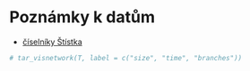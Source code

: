 
# Poznámky k datům

- [číselníky Štístka](http://stistko.uiv.cz/katalog/ciselnik.asp?vse=Zobrazit+v%9Aechny)



```r
# tar_visnetwork(T, label = c("size", "time", "branches"))
```
